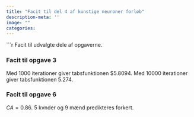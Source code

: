 ```yaml
---
title: "Facit til del 4 af kunstige neuroner forløb"
description-meta: ''
image: ""
categories:
---
```


```r

Facit til udvalgte dele af opgaverne.

### Facit til opgave 3
Med $1000$ iterationer giver tabsfunktionen $5.8094.
Med $10000$ iterationer giver tabsfunktionen $5.274$.

### Facit til opgave 6
$CA=0.86$. 
5 kvnder og 9 mænd predikteres forkert.



